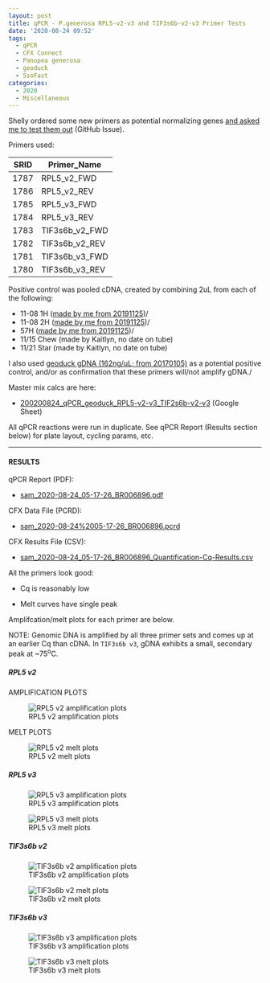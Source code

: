 ```yaml
---
layout: post
title: qPCR - P.generosa RPL5-v2-v3 and TIF3s6b-v2-v3 Primer Tests
date: '2020-08-24 09:52'
tags:
  - qPCR
  - CFX Connect
  - Panopea generosa
  - geoduck
  - SsoFast
categories:
  - 2020
  - Miscellaneous
---
```

Shelly ordered some new primers as potential normalizing genes [and asked me to test them out](https://github.com/RobertsLab/resources/issues/988) (GitHub Issue).

Primers used:

| SRID | Primer_Name    |
|------|----------------|
| 1787 | RPL5_v2_FWD    |
| 1786 | RPL5_v2_REV    |
| 1785 | RPL5_v3_FWD    |
| 1784 | RPL5_v3_REV    |
| 1783 | TIF3s6b_v2_FWD |
| 1782 | TIF3s6b_v2_REV |
| 1781 | TIF3s6b_v3_FWD |
| 1780 | TIF3s6b_v3_REV |

Positive control was pooled cDNA, created by combining 2uL from each of the following:

- 11-08 1H ([made by me from 20191125](https://robertslab.github.io/sams-notebook/posts/2019/2019-11-26-Reverse-Transcription-P.generosa-DNased-Hemolypmh-and-Hemocyte-RNA-from-20191125.html))/
- 11-08 2H ([made by me from 20191125](https://robertslab.github.io/sams-notebook/posts/2019/2019-11-26-Reverse-Transcription-P.generosa-DNased-Hemolypmh-and-Hemocyte-RNA-from-20191125.html))/
- 57H ([made by me from 20191125](https://robertslab.github.io/sams-notebook/posts/2019/2019-11-26-Reverse-Transcription-P.generosa-DNased-Hemolypmh-and-Hemocyte-RNA-from-20191125.html))/
- 11/15 Chew (made by Kaitlyn, no date on tube)
- 11/21 Star (made by Kaitlyn, no date on tube)

I also used [geoduck gDNA (162ng/uL; from 20170105)](https://robertslab.github.io/sams-notebook/posts/2017/2017-01-05-dna-isolation-geoduck-gdna-for-illumina-initiated-sequencing-project.html) as a potential positive control, and/or as confirmation that these primers will/not amplify gDNA./

Master mix calcs are here:

- [200200824_qPCR_geoduck_RPL5-v2-v3_TIF2s6b-v2-v3](https://docs.google.com/spreadsheets/d/1nA4_esJW8ex81fQXtI8KLdZKqDPWBFrRFoRbXU0Wfqw/edit?usp=sharing) (Google Sheet)

All qPCR reactions were run in duplicate. See qPCR Report (Results section below) for plate layout, cycling params, etc.


---

#### RESULTS

qPCR Report (PDF):

- [sam_2020-08-24_05-17-26_BR006896.pdf](https://owl.fish.washington.edu/Athaliana/qPCR_data/qPCR_reports/sam_2020-08-24_05-17-26_BR006896.pdf)

CFX Data File (PCRD):

- [sam_2020-08-24%2005-17-26_BR006896.pcrd](https://owl.fish.washington.edu/scaphapoda/qPCR_data/cfx_connect_data/sam_2020-08-24%2005-17-26_BR006896.pcrd)


CFX Results File (CSV):

- [sam_2020-08-24_05-17-26_BR006896_Quantification-Cq-Results.csv](https://owl.fish.washington.edu/Athaliana/qPCR_data/sam_2020-08-24_05-17-26_BR006896_Quantification-Cq-Results.csv)



All the primers look good:

- Cq is reasonably low

- Melt curves have single peak

Amplifcation/melt plots for each primer are below.

NOTE: Genomic DNA is amplified by all three primer sets and comes up at an earlier Cq than cDNA. In `TIF3s6b v3`, gDNA exhibits a small, secondary peak at ~75<sup>o</sup>C.

##### RPL5 v2

AMPLIFICATION PLOTS

![RPL5 v2 amplification plots](https://owl.fish.washington.edu/Athaliana/qPCR_data/sam_2020-08-24_05-17-26_BR006896_RPL5-v2_amp_plots.png)

MELT PLOTS

![RPL5 v2 melt plots](https://owl.fish.washington.edu/Athaliana/qPCR_data/sam_2020-08-24_05-17-26_BR006896_RPL5-v2_melt_plots.png)

##### RPL5 v3

![RPL5 v3 amplification plots](https://owl.fish.washington.edu/Athaliana/qPCR_data/sam_2020-08-24_05-17-26_BR006896_RPL5-v3_amp_plots.png)

![RPL5 v3 melt plots](https://owl.fish.washington.edu/Athaliana/qPCR_data/sam_2020-08-24_05-17-26_BR006896_RPL5-v3_melt_plots.png)

##### TIF3s6b v2

![TIF3s6b v2 amplification plots](https://owl.fish.washington.edu/Athaliana/qPCR_data/sam_2020-08-24_05-17-26_BR006896_TIF3s6b-v2_amp_plots.png)

![TIF3s6b v2 melt plots](https://owl.fish.washington.edu/Athaliana/qPCR_data/sam_2020-08-24_05-17-26_BR006896_TIF3s6b-v2_melt_plots.png)


##### TIF3s6b v3

![TIF3s6b v3 amplification plots](https://owl.fish.washington.edu/Athaliana/qPCR_data/sam_2020-08-24_05-17-26_BR006896_TIF3s6b-v3_amp_plots.png)

![TIF3s6b v3 melt plots](https://owl.fish.washington.edu/Athaliana/qPCR_data/sam_2020-08-24_05-17-26_BR006896_TIF3s6b-v3_melt_plots.png)
